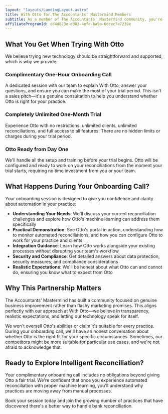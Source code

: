```yaml
---
layout: "layouts/LandingLayout.astro"
title: With Otto for The Accountants' Mastermind Members
subtitle: As a member of The Accountants' Mastermind community, you're invited to experience With Otto through our partnership. Book your complimentary onboarding call to discover how intelligent automation can transform your reconciliation process.
affiliateProgramId: cd4d023e-d083-4efd-ba9a-6dcec7a7239e
---
```





## What You Get When Trying With Otto

We believe trying new technology should be straightforward and supported, which is why we provide:

### Complimentary One-Hour Onboarding Call
A dedicated session with our team to explain With Otto, answer your questions, and ensure you can make the most of your trial period. This isn't a sales pitch—it's a genuine consultation to help you understand whether Otto is right for your practice.

### Completely Unlimited One-Month Trial
Experience Otto with no restrictions: unlimited clients, unlimited reconciliations, and full access to all features. There are no hidden limits or charges during your trial period.

### Otto Ready from Day One
We'll handle all the setup and training before your trial begins. Otto will be configured and ready to work on your reconciliations from the moment your trial starts, requiring no time investment from you or your team.

## What Happens During Your Onboarding Call?

Your onboarding session is designed to give you confidence and clarity about automation in your practice:

- **Understanding Your Needs**: We'll discuss your current reconciliation challenges and explore how Otto's machine learning can address them specifically
- **Practical Demonstration**: See Otto's portal in action, understanding how to monitor automated reconciliations, and how you can configure Otto to work for your practice and clients
- **Integration Guidance**: Learn how Otto works alongside your existing processes without disrupting your team's workflow
- **Security and Compliance**: Get detailed answers about data protection, security measures, and compliance considerations
- **Realistic Expectations**: We'll be honest about what Otto can and cannot do, ensuring you know what to expect from Otto

## Why This Partnership Matters

The Accountants' Mastermind has built a community focused on genuine business improvement rather than flashy marketing promises. This aligns perfectly with our approach at With Otto—we believe in transparency, realistic expectations, and letting our technology speak for itself.

We won't oversell Otto's abilities or claim it's suitable for every practice. During your onboarding call, we'll have an honest conversation about whether Otto is the right fit for your specific circumstances. Sometimes, our competitors might be more suitable for particular use cases, and we're not afraid to acknowledge that.

## Ready to Explore Intelligent Reconciliation?

Your complimentary onboarding call includes no obligations beyond giving Otto a fair trial. We're confident that once you experience automated reconciliation with proper machine learning, you'll understand why practices are moving away from manual processes.

Book your session today and join the growing number of practices that have discovered there's a better way to handle bank reconciliation.

<BookingForm uuid="2a7fcc54-2268-4ebe-8528-789faf654aa5" />
